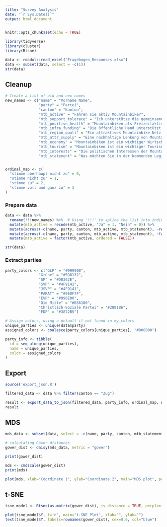 ```yaml
---
title: "Survey Analysis"
date: "`r Sys.Date()`"
output: html_document
---
```


```r
knitr::opts_chunk$set(echo = TRUE)
```

```r
library(tidyverse)
library(cluster)
library(Rtsne)
```

```r
data <- readxl::read_excel("Fragebogen_Responses.xlsx")
data <- subset(data, select = -c(1))
str(data)
```

## Cleanup

```r
# Create a list of old and new names
new_names <- c("name" = "Vorname Name",
               "party" = "Partei",
               "canton" = "Kanton",
               "mtb_active" = "Fahren sie aktiv Mountainbike?",
               "mtb_support_tolerace" = "Ich unterstütze die gemeinsame Nutzung von Wanderwegen auf denen Mountainbikerinnen, Mountainbiker und Wandernde gleichermassen willkommen sind (Trail Toleranz).",
               "mtb_positive_health" = "Mountainbiken als Freizeitaktivität hat einen positiven Einfluss auf die Gesundheit der Bevölkerung.",         
               "mtb_infra_funding" = "Die öffentliche Hand unterstützt künftig den Ausbau und Unterhalt von mountainbikefreundlicher Infrastruktur und Institutionen auf lokaler und nationaler Ebene.",
               "mtb_region_quali" = "Ein attraktives Mountainbike Netz trägt zur Standortqualität einer Region bei.",
               "mtb_attr_supply" = "Eine nachhaltige Lenkung von Mountainbikenden erfolgt über ein attraktives Angebot.",
               "mtb_economy" = "Mountainbiken ist ein wichtiger Wirtschaftsfaktor und schafft Arbeitsplätze sowie Lehrstellen.",
               "mtb_tourism" = "Mountainbiken ist ein wichtiger Tourismusfaktor mit großem Potenzial.",
               "mtb_interests" = "Die politischen Interessen der Mountainbikerinnen und Mountainbiker sind im nationalen Vergleich mit anderen Breitensportarten untervertreten und müssen gestärkt werden.",
               "mtb_statement" = "Was möchten Sie in der kommenden Legislaturperiode für den Mountainbikesport aktiv erreichen? (optional, Freitext max. 300 Zeichen)")


ordinal_map <- c(
  "stimme überhaupt nicht zu" = 0,
  "stimme nicht zu" = 1,
  "stimme zu" = 2,
  "stimme voll und ganz zu" = 3
)
```

### Prepare data

```r
data <- data %>%
  rename(!!!new_names) %>%  # Using '!!!' to splice the list into individual arguments
  mutate(mtb_active = recode(mtb_active, "Ja" = 1, "Nein" = 0)) %>%
  mutate(across(-c(name, party, canton, mtb_active, mtb_statement), ~recode(., !!!ordinal_map))) %>%
  mutate(across(-c(name, party, canton, mtb_active, mtb_statement), ~factor(.x, c("0","1","2","3"), ordered = TRUE))) %>%
  mutate(mtb_active = factor(mtb_active, ordered = FALSE))

str(data)
```

### Extract parties

```r
party_colors <- c("GLP" = "#999900",
               "Grüne" = "#5D8132",
               "SP" = "#D0362E",
               "SVP" = "#4F9141",
               "JSVP" = "#4F9141",
               "PARAT" = "#9E0F7F",
               "EVP" = "#996E00",
               "Die Mitte" = "#B56100",
               "Christlich-Soziale Partei" = "#288186",
               "FDP" = "#3872B5")

# Assign colors, using a default if not found in my_colors
unique_parties <- unique(data$party)
assigned_colors <- coalesce(party_colors[unique_parties], "#000000")

party_info <- tibble(
  id = seq_along(unique_parties),
  name = unique_parties,
  color = assigned_colors
)
```

## Export

```r
source('export_json.R')

filtered_data <- data %>% filter(canton == "Zug")

result <- export_data_to_json(filtered_data, party_info, ordinal_map, new_names)
result
```

## MDS

```r
mds_data <- subset(data, select = -c(name, party, canton, mtb_statement))

# calculating Gower distances
gower_dist <- daisy(mds_data, metric = "gower")

print(gower_dist)

mds <- cmdscale(gower_dist)
print(mds)

plot(mds, xlab="Coordinate 1", ylab="Coordinate 2", main="MDS plot", pch=19)
```

## t-SNE

```r
tsne_model <- Rtsne(as.matrix(gower_dist), is_distance = TRUE, perplexity = 7)

plot(tsne_model$Y, t='n', main="t-SNE Plot", xlab="", ylab="")
text(tsne_model$Y, labels=rownames(gower_dist), cex=0.6, col="blue")
```
